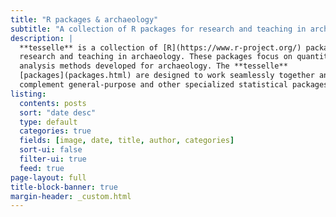 ```yaml
---
title: "R packages & archaeology"
subtitle: "A collection of R packages for research and teaching in archaeology."
description: |
  **tesselle** is a collection of [R](https://www.r-project.org/) packages for 
  research and teaching in archaeology. These packages focus on quantitative 
  analysis methods developed for archaeology. The **tesselle** 
  [packages](packages.html) are designed to work seamlessly together and to 
  complement general-purpose and other specialized statistical packages.
listing:
  contents: posts
  sort: "date desc"
  type: default
  categories: true
  fields: [image, date, title, author, categories]
  sort-ui: false
  filter-ui: true
  feed: true
page-layout: full
title-block-banner: true
margin-header: _custom.html
---
```

